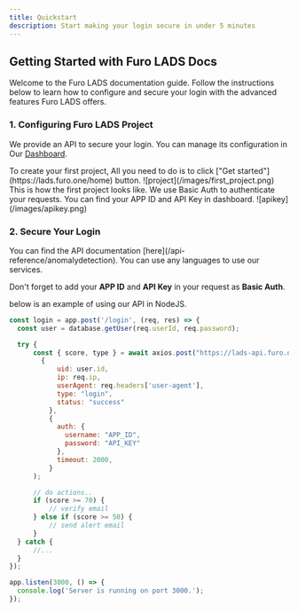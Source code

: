 ```yaml
---
title: Quickstart
description: Start making your login secure in under 5 minutes
---
```


## Getting Started with Furo LADS Docs

Welcome to the Furo LADS documentation guide. Follow the instructions below to learn how to configure and secure your login with the advanced features Furo LADS offers.

### 1. Configuring Furo LADS Project

We provide an API to secure your login. You can manage its configuration in Our [Dashboard](https://lads.furo.one/home).

<Accordion title="Create a LADS Project" defaultOpen={true}>
  To create your first project, All you need to do is to click ["Get
  started"](https://lads.furo.one/home) button.
  ![project](/images/first_project.png) This is how the first project looks
  like.
</Accordion>

<Accordion title="Check APP ID & API Key" defaultOpen={true}>
  We use Basic Auth to authenticate your requests. You can find your APP ID and
  API Key in dashboard. ![apikey](/images/apikey.png)
</Accordion>

### 2. Secure Your Login

<Accordion title="Add API request in your server" defaultOpen={true}>
  You can find the API documentation [here](/api-reference/anomalydetection).
  You can use any languages to use our services.

Don't forget to add your **APP ID** and **API Key** in your request as **Basic Auth**.

below is an example of using our API in NodeJS.

```js
const login = app.post('/login', (req, res) => {
  const user = database.getUser(req.userId, req.password);

  try {
	  const { score, type } = await axios.post("https://lads-api.furo.one/lads",
        {
            uid: user.id,
            ip: req.ip,
            userAgent: req.headers['user-agent'],
            type: "login",
            status: "success"
          },
          {
            auth: {
              username: "APP_ID",
              password: "API_KEY"
            },
            timeout: 2000,
          }
      );

	  // do actions..
	  if (score >= 70) {
		  // verify email
	  } else if (score >= 50) {
		  // send alert email
	  }
  } catch {
	  //...
  }
});

app.listen(3000, () => {
  console.log('Server is running on port 3000.');
});
```

</Accordion>

